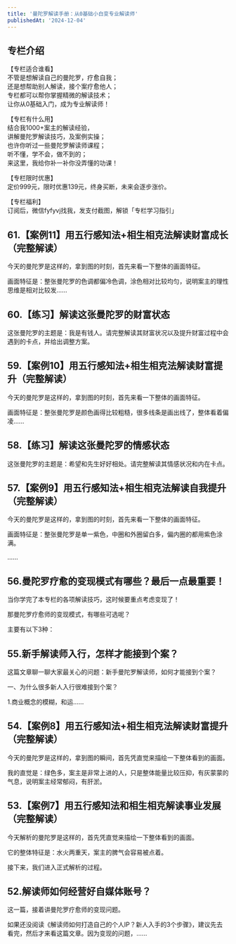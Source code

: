 ```yaml
---
title: '曼陀罗解读手册：从0基础小白变专业解读师'
publishedAt: '2024-12-04'
---
```


## 专栏介绍

【专栏适合谁看】  
不管是想解读自己的曼陀罗，疗愈自我；  
还是想帮助别人解读，接个案疗愈他人；  
专栏都可以帮你掌握精微的解读技术；  
让你从0基础入门，成为专业解读师！  
  
【专栏有什么用】  
结合我1000+案主的解读经验，  
讲解曼陀罗解读技巧，及案例实操；  
也许你听过一些曼陀罗解读师课程；  
听不懂，学不会，做不到的；  
来这里，我给你补一补你没弄懂的功课！  
  
【专栏限时优惠】  
定价999元，限时优惠139元，终身买断，未来会逐步涨价。  
  
【专栏福利】  
订阅后，微信fyfyvj找我，发支付截图，解锁「专栏学习指引」

## 61.【案例11】用五行感知法+相生相克法解读财富成长（完整解读）
今天的曼陀罗是这样的，拿到图的时刻，首先来看一下整体的画面特征。

画面特征是：整张曼陀罗的色调都偏冷色调，涂色相对比较均匀，说明案主的理性思维是相对比较发......

## 60.【练习】解读这张曼陀罗的财富状态
这张曼陀罗的主题是：我是有钱人。请完整解读其财富状况以及提升财富过程中会遇到的卡点，并给出调整方案。

## 59.【案例10】用五行感知法+相生相克法解读财富提升（完整解读）
今天的曼陀罗是这样的，拿到图的时刻，首先来看一下整体的画面特征。

画面特征是：整张曼陀罗是颜色画得比较粗糙，很多线条是画出线了，整体看着偏凌......

## 58.【练习】解读这张曼陀罗的情感状态
这张曼陀罗的主题是：希望和先生好好相处。请完整解读其情感状况和内在卡点。

## 57.【案例9】用五行感知法+相生相克法解读自我提升（完整解读）
今天的曼陀罗是这样的，拿到图的时刻，首先来看一下整体的画面特征。

画面特征是：整张曼陀罗是单一紫色，中圈和外圈留白多，偏内圈的都用紫色涂满。

......

## 56.曼陀罗疗愈的变现模式有哪些？最后一点最重要！
当你学完了本专栏的各项解读技巧，这时候要重点考虑变现了！

那曼陀罗疗愈师的变现模式，有哪些可选呢？

主要有以下3种：

## 55.新手解读师入行，怎样才能接到个案？
这篇文章聊一聊大家最关心的问题：新手曼陀罗解读师，如何才能接到个案？

一、为什么很多新人入行很难接到个案？ 

1.商业概念的模糊，和运......

## 54.【案例8】用五行感知法+相生相克法解读财富提升（完整解读）
今天的曼陀罗是这样的，拿到图的瞬间，首先凭直觉来描绘一下整体看到的画面。

我的直觉是：绿色多，案主是非常上进的人，只是整体能量比较压抑，有灰蒙蒙的气息，说明案主经常郁闷，有肝淤。

## 53.【案例7】用五行感知法和相生相克解读事业发展（完整解读）
今天解析的曼陀罗是这样的，首先凭直觉来描绘一下整体看到的画面。

它的整体特征是：水火两重天，案主的脾气会容易被点着。

接下来，我们进入正式解析的过程。

## 52.解读师如何经营好自媒体账号？
这一篇，接着讲曼陀罗疗愈师的变现问题。

如果还没阅读《解读师如何打造自己的个人IP？新人入手的3个步骤》，建议先去看完，然后才来看这篇文章。因为变现的问题，......